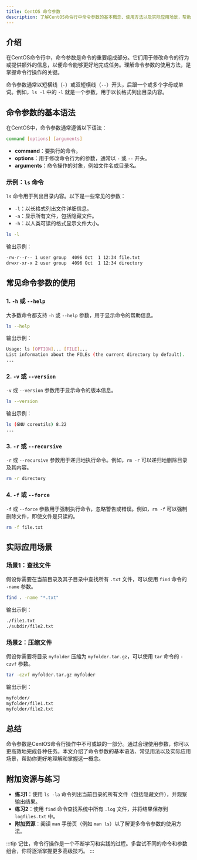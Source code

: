 ```yaml
---
title: CentOS 命令参数
description: 了解CentOS命令行中命令参数的基本概念、使用方法以及实际应用场景，帮助初学者掌握命令行操作的核心技巧。
---
```


## 介绍

在CentOS命令行中，命令参数是命令的重要组成部分。它们用于修改命令的行为或提供额外的信息，以便命令能够更好地完成任务。理解命令参数的使用方法，是掌握命令行操作的关键。

命令参数通常以短横线（`-`）或双短横线（`--`）开头，后跟一个或多个字母或单词。例如，`ls -l` 中的 `-l` 就是一个参数，用于以长格式列出目录内容。

## 命令参数的基本语法

在CentOS中，命令参数通常遵循以下语法：

```bash
command [options] [arguments]
```

- **command**：要执行的命令。
- **options**：用于修改命令行为的参数，通常以 `-` 或 `--` 开头。
- **arguments**：命令操作的对象，例如文件名或目录名。

### 示例：`ls` 命令

`ls` 命令用于列出目录内容。以下是一些常见的参数：

- `-l`：以长格式列出文件详细信息。
- `-a`：显示所有文件，包括隐藏文件。
- `-h`：以人类可读的格式显示文件大小。

```bash
ls -l
```

输出示例：

```bash
-rw-r--r-- 1 user group  4096 Oct  1 12:34 file.txt
drwxr-xr-x 2 user group  4096 Oct  1 12:34 directory
```

## 常见命令参数的使用

### 1. `-h` 或 `--help`

大多数命令都支持 `-h` 或 `--help` 参数，用于显示命令的帮助信息。

```bash
ls --help
```

输出示例：

```bash
Usage: ls [OPTION]... [FILE]...
List information about the FILEs (the current directory by default).
...
```

### 2. `-v` 或 `--version`

`-v` 或 `--version` 参数用于显示命令的版本信息。

```bash
ls --version
```

输出示例：

```bash
ls (GNU coreutils) 8.22
...
```

### 3. `-r` 或 `--recursive`

`-r` 或 `--recursive` 参数用于递归地执行命令。例如，`rm -r` 可以递归地删除目录及其内容。

```bash
rm -r directory
```

### 4. `-f` 或 `--force`

`-f` 或 `--force` 参数用于强制执行命令，忽略警告或错误。例如，`rm -f` 可以强制删除文件，即使文件是只读的。

```bash
rm -f file.txt
```

## 实际应用场景

### 场景1：查找文件

假设你需要在当前目录及其子目录中查找所有 `.txt` 文件，可以使用 `find` 命令的 `-name` 参数。

```bash
find . -name "*.txt"
```

输出示例：

```bash
./file1.txt
./subdir/file2.txt
```

### 场景2：压缩文件

假设你需要将目录 `myfolder` 压缩为 `myfolder.tar.gz`，可以使用 `tar` 命令的 `-czvf` 参数。

```bash
tar -czvf myfolder.tar.gz myfolder
```

输出示例：

```bash
myfolder/
myfolder/file1.txt
myfolder/file2.txt
```

## 总结

命令参数是CentOS命令行操作中不可或缺的一部分。通过合理使用参数，你可以更高效地完成各种任务。本文介绍了命令参数的基本语法、常见用法以及实际应用场景，帮助你更好地理解和掌握这一概念。

## 附加资源与练习

- **练习1**：使用 `ls -la` 命令列出当前目录的所有文件（包括隐藏文件），并观察输出结果。
- **练习2**：使用 `find` 命令查找系统中所有 `.log` 文件，并将结果保存到 `logfiles.txt` 中。
- **附加资源**：阅读 `man` 手册页（例如 `man ls`）以了解更多命令参数的使用方法。

:::tip
记住，命令行操作是一个不断学习和实践的过程。多尝试不同的命令和参数组合，你将逐渐掌握更多高级技巧。
:::
